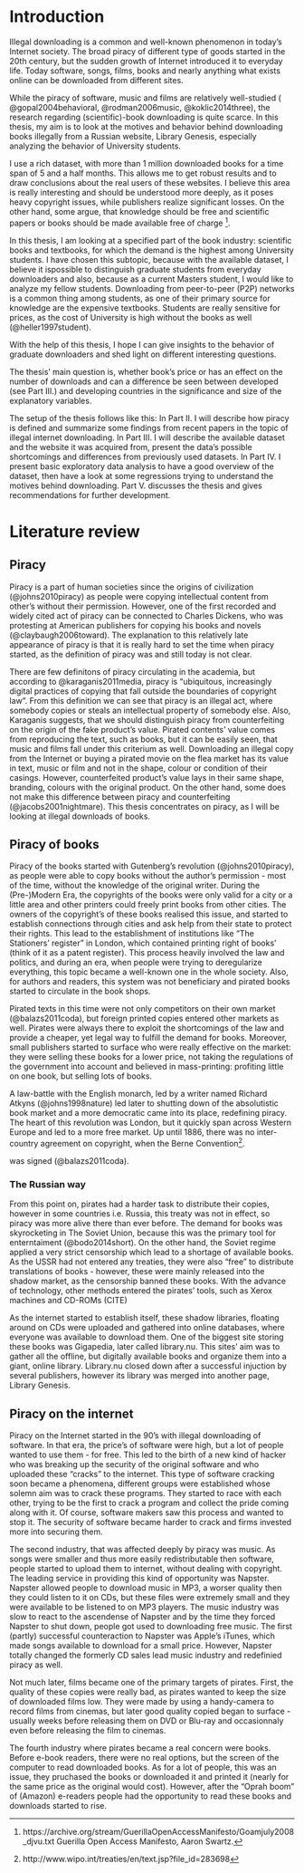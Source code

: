 
# Introduction
Illegal downloading is a common and well-known phenomenon in today's Internet society. The broad piracy of different type of goods started in the 20th century, but the sudden growth of Internet introduced it to everyday life. Today software, songs, films, books and nearly anything what exists online can be downloaded from different sites. 

While the piracy of software, music and films are relatively well-studied ( @gopal2004behavioral, @rodman2006music, @koklic2014three), the research regarding (scientific)-book downloading is quite scarce. In this thesis, my aim is to look at the motives and behavior behind downloading books illegally from a Russian website, Library Genesis, especially analyzing the behavior of University students. 

I use a rich dataset, with more than 1 million downloaded books for a time span of 5 and a half months. This allows me to get robust results and to draw conclusions about the real users of these websites. I believe this area is really interesting and should be understood more deeply, as it poses heavy copyright issues, while publishers realize significant losses. On the other hand, some argue, that knowledge should be free and scientific papers or books should be made available free of charge [^1].

[^1]: https://archive.org/stream/GuerillaOpenAccessManifesto/Goamjuly2008_djvu.txt Guerilla Open Access Manifesto, Aaron Swartz.

In this thesis, I am looking at a specified part of the book industry: scientific books and textbooks, for which the demand is the highest among University students. I have chosen this subtopic, because with the available dataset, I believe it ispossible to distinguish graduate students from everyday downloaders and also, because as a current Masters student, I would like to analyze my fellow students. Downloading from peer-to-peer (P2P) networks is a common thing among students, as one of their primary source for knowledge are the expensive textbooks. Students are really sensitive for prices, as the cost of University is high without the books as well (@heller1997student). 

With the help of this thesis, I hope I can give insights to the behavior of graduate downloaders and shed light on different interesting questions.

The thesis' main question is, whether book's price or has an effect on the number of downloads and can a difference be seen between developed (see Part III.) and developing countries in the significance and size of the explanatory variables.

The setup of the thesis follows like this: In Part II. I will describe how piracy is defined and summarize some findings from recent papers in the topic of illegal internet downloading. In  Part III. I will describe the available dataset and the website it was acquired from, present the data's possible shortcomings and differences from previously used datasets. In Part IV. I present basic exploratory data analysis to have a good overview of the dataset, then have a look at some regressions trying to understand the motives behind downloading. Part V. discusses the thesis and gives recommendations for further development. 

# Literature review

## Piracy
Piracy is a part of human societies since the origins of civilization (@johns2010piracy) as people were copying intellectual content from other's without their permission. However, one of the first recorded and widely cited act of piracy can be connected to Charles Dickens, who was protesting at American publishers for copying his books and novels (@claybaugh2006toward). The explanation to this relatively late appearance of piracy is that it is really  hard to set the time when piracy started, as the definition of piracy was and still today is not clear.

There are few definitons of piracy circulating in the academia, but according to @karaganis2011media, piracy is "ubiquitous, increasingly
digital practices of copying that fall outside the boundaries of
copyright law". From this definition we can see that piracy is an illegal act, where somebody copies or steals an intellectual property of somebody else. Also, Karaganis suggests, that we should distinguish piracy from  counterfeiting on the origin of the fake product's value. Pirated contents' value comes from reproducing the text, such as books, but it can  be easily seen, that music and films fall under this criterium as well. Downloading an illegal copy from the Internet or buying a pirated movie on the flea market has its value in text, music or film and not in the shape, colour or condition of their casings. However, counterfeited product's value lays in their same shape, branding, colours with the original product. On the other hand, some does not make this difference between piracy and counterfeiting (@jacobs2001nightmare). This thesis concentrates on piracy, as I will be looking at illegal downloads of books.


## Piracy of books

Piracy of the books started with Gutenberg's revolution (@johns2010piracy), as people were able to copy books without the author's permission - most of the time, without the knowledge of the original writer. During the (Pre-)Modern Era, the copyrights of the books were only valid for a city or a little area and other printers could freely print books from other cities. The owners of the copyright's of these books realised this issue, and started to establish connections through cities and ask help from their state to protect their rights. This lead to the establishment of institutions like "The Stationers' register" in London, which contained printing right of books' (think of it as a patent register). 
This process heavily involved the law and politics, and during an era, when people were trying to deregularize everything, this topic became a well-known one in the whole society. Also, for authors and readers, this system was not beneficiary and pirated books started to circulate in the book shops. 

Pirated texts in this time were not only competitors on their own market (@balazs2011coda), but foreign printed copies entered other markets as well. Pirates were always there to exploit the shortcomings of the law and provide a cheaper, yet legal way to fulfill the demand for books. Moreover, small publishers started to surface who were really effective on the market: they were selling these books for a lower price, not taking the regulations of the government into account and believed in mass-printing: profiting little on one book, but selling lots of books.


A law-battle with the English monarch, led by a writer named Richard Atkyns (@johns1998nature) led later to shutting down of the absolutistic book market and a more democratic came into its place, redefining piracy. The heart of this revolution was London, but it quickly span across Western Europe and led to a more free market. 
Up until 1886, there was no inter-country agreement on copyright, when the Berne Convention[^2].

[^2]: http://www.wipo.int/treaties/en/text.jsp?file_id=283698

was signed (@balazs2011coda). 


### The Russian way

From this point on, pirates had a harder task to distribute their copies, however in some countries i.e. Russia, this treaty was not in effect, so piracy was more alive there than ever before. The demand for books was skyrocketing in The Soviet Union, because this was the primary tool for enterntaiment (@bodo2014short). On the other hand, the Soviet regime applied a very strict censorship which  lead to a shortage of available books. As the USSR had not entered any treaties, they were also "free" to distribute translations of books - however, these were mainly released into the shadow market, as the censorship banned these books. With the advance of technology, other methods entered the pirates' tools, such as Xerox machines and CD-ROMs (CITE)

As the internet started to establish itself, these shadow libraries, floating around on CDs were uploaded and gathered into online databases, where everyone was available to download them. One of the biggest site storing these books was Gigapedia, later called library.nu. This sites' aim was to gather all the offline, but digitally available books and organize them into a giant, online library. Library.nu closed down after a successful injuction by several publishers, however its library was merged into another page, Library Genesis.


## Piracy on the internet

Piracy on the Internet started in the 90's with illegal downloading of software. In that era, the price's of software were high, but a lot of people wanted to use them - for free. This led to the birth of a new kind of hacker who was breaking up the security of the original software and who uploaded these "cracks" to the internet. This type of software cracking soon became a phenomena, different groups were established whose solemn aim was to crack these programs. They started to race with each other, trying to be the first to crack a program and collect the pride coming along with it. Of course, software makers saw this process and wanted to stop it. The security of software became harder to crack and firms invested more into securing them.

The second industry, that was affected deeply by piracy was music. As songs were smaller and thus more easily redistributable then software, people started to upload them to internet, without dealing with copyright. The leading service in providing this kind of opportunity was Napster. Napster allowed people to download music in MP3, a worser quality then they could listen to it on CDs, but these files were extremely small and they were available to be listened to on MP3 players. The music industry was slow to react to the ascendense of Napster and by the time they forced Napster to shut down, people got used to downloading free music. The first (partly) successful counteraction to Napster was Apple's iTunes, which made songs available to download for a small price. However, Napster totally changed the formerly CD sales lead music industry and redefinied piracy as well.

Not much later, films became one of the primary targets of pirates. First, the quality of these copies were really bad, as pirates wanted to keep the size of downloaded films low. They were made by using a handy-camera to record films from cinemas, but later good quality copied began to surface - usually weeks before releasing them on DVD  or Blu-ray and occasionnaly even before releasing the film to cinemas. 

The fourth industry where pirates became a real concern were books. Before e-book readers, there were no real options, but the screen of the computer to read downloaded books. As for a lot of people, this was an issue, they pruchased the books or downloaded it and printed it (nearly for the same price as the original would cost). However, after the "Oprah boom" of (Amazon) e-readers people had the opportunity to read these books and downloads started to rise. 



